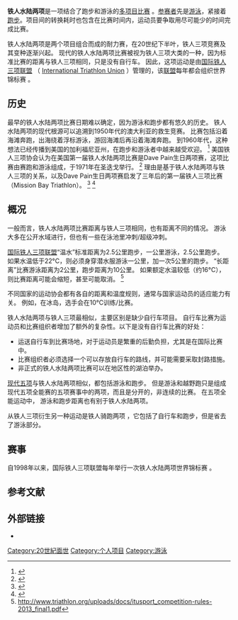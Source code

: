 {{Orphan|time=2020-09-16T04:16:49+00:00}}
{{Infobox sport|name=铁人水陆两项|image=Defense.gov photo essay 110724-D-BC253-926.jpg|imagesize=220px|union=[[国际铁人三项联盟|国际铁人三项联盟]]|first=20世纪|contact=否|team=|mgender=否|category=耐力运动项目|venue=|olympic=|paralympic=}} '''铁人水陆两项'''是一项结合了跑步和游泳的[[多项目运动|多项目比赛]] 。[[游泳|参赛者]]先是[[游泳|游泳]]，紧接着[[跑步|跑步]]。项目间的转换耗时也包含在比赛时间内，运动员要争取用尽可能少的时间完成比赛。 

铁人水陆两项是两个项目组合而成的耐力赛，在20世纪下半叶，铁人三项竞赛及其变种逐渐兴起。 现代的铁人水陆两项比赛被视为铁人三项大类的一种，因为标准比赛的距离与铁人三项相同，只是没有自行车。 因此，这项运动是由[[國際鐵人三項聯盟|国际铁人三项联盟]] （ [[國際鐵人三項聯盟|International Triathlon Union]] ）管理的，该[[國際鐵人三項聯盟|联盟]]每年都会组织世界锦标赛 。 

== 历史 ==
最早的铁人水陆两项比赛日期难以确定，因为游泳和跑步都有悠久的历史。 铁人水陆两项的现代根源可以追溯到1950年代的澳大利亚的救生竞赛。 比赛包括沿着海滩奔跑，出海绕着浮标游泳，游回海滩后再沿着海滩奔跑。 到1960年代，这种想法已经传播到美国的加利福尼亚州，在跑步和游泳者中越来越受欢迎。 <ref>{{Cite web|title=Rough guide to Aquathlon|url=http://www.ayrodynamic.org.uk/old/wp-content/uploads/2014/01/RoughGuide.pdf|work=ayrodynamic.com}}</ref> 美国铁人三项协会认为在美国第一届铁人水陆两项比赛是Dave Pain生日两项赛，这项比赛由赛跑和游泳组成，于1971年在圣迭戈举行。 <ref>{{Cite web|title=Aquathlon|url=https://www.teamusa.org:443/USA-Triathlon/About/Multisport/Disciplines/Aquathlon|accessdate=2019-03-18|work=Team USA|language=en}}</ref> 理由是基于铁人水陆两项与铁人三项的关系，以及Dave Pain生日两项赛启发了三年后的第一届铁人三项比赛（Mission Bay Triathlon）。 <ref>{{Cite web|title=San Diego - the birthplace of triathlon|url=https://www.triathlon.org/news/article/san_diego_-_the_birthplace_of_triathlon|accessdate=1 February 2019|author=Union|date=9 May 2012|first=International Triathlon|work=Triathlon.org|language=en}}</ref> <ref name=":2">{{Cite web|title=Story of the First Triathlon|url=http://www.triathlonhistory.com/|accessdate=1 February 2019|work=www.triathlonhistory.com|archiveurl=https://web.archive.org/web/20160109184932/http://www.triathlonhistory.com/|archivedate=9 January 2016}}</ref> 

== 概况 ==
一般而言，铁人水陆两项比赛距离与铁人三项相同，也有距离不同的情况。 游泳大多在公开水域进行，但也有一些在泳池里冲刺/超级冲刺。 

[[國際鐵人三項聯盟|国际铁人三项联盟]]“温水”标准距离为2.5公里跑步，一公里游泳，2.5公里跑步。 如果水温低于22°C，则必须身穿潜水服游泳一公里，加一次5公里的跑步。 “长距离”比赛游泳距离为2公里，跑步距离为10公里。 如果额定水温较低（约16°C），则比赛距离可能会缩短，甚至可能取消。 <ref>http://www.triathlon.org/uploads/docs/itusport_competition-rules-2013_final1.pdf</ref> 

不同国家的运动协会都有各自的距离和温度规则，通常与国家运动员的适应能力有关。 例如，在冰岛，选手会在10°C训练/比赛。 

铁人水陆两项与铁人三项最相似，主要区别是缺少自行车项目。 自行车比赛为运动员和比赛组织者增加了额外的复杂性。以下是没有自行车比赛的好处： 

* 运送自行车到比赛场地，对于运动员是繁重的后勤负担，尤其是在国际比赛中。 
* 比赛组织者必须选择一个可以存放自行车的路线，并可能需要采取封路措施。 
* 非正式的铁人水陆两项比赛可以在地区性的湖泊举办。 

[[現代五項|现代五项]]与铁人水陆两项相似，都包括游泳和跑步。 但是游泳和越野跑只是组成现代五项全能赛的五项赛事中的两项，而且是分开的，非连续的比赛。 在五项全能运动中， 游泳和跑步距离也有别于铁人水陆两项。 

从铁人三项衍生另一种运动是铁人骑跑两项 ，它包括了自行车和跑步，但是省去了游泳部分。 

== 赛事 ==
自1998年以来，国际铁人三项联盟每年举行一次铁人水陆两项世界锦标赛 。 

== 参考文献 ==
{{Reflist}}

== 外部链接 ==

* {{Commons category-inline}}      
[[Category:20世紀面世|Category:20世紀面世]]
[[Category:个人项目|Category:个人项目]]
[[Category:游泳|Category:游泳]]